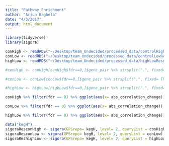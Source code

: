 ```yaml
---
title: "Pathway Enrichment"
author: "Arjun Baghela"
date: "4/3/2017"
output: html_document
---
```


```r
library(tidyverse)
library(sigora)
```


```r

conHigh <- readRDS("~/Desktop/team_Undecided/processed_data/controlHighResults.rds")
conLow <- readRDS("~/Desktop/team_Undecided/processed_data/controlLowResults.rds")
highLow <- readRDS("~/Desktop/team_Undecided/processed_data/highLowResults.rds")

#conHigh <- conHigh[conHigh$fdr==0,]$gene_pair %>% strsplit(".", fixed= TRUE) %>% unlist() %>% unique()

#conLow <- conLow[conLow$fdr==0,]$gene_pair %>% strsplit(".", fixed= TRUE) %>% unlist() %>% unique()

#highLow <- highLow[highLow$fdr==0,]$gene_pair %>% strsplit(".", fixed= TRUE) %>% unlist() %>% unique()

conHigh %>% filter(fdr == 0) %>% ggplot(aes(x= abs_correlation_change)) + geom_histogram(binwidth= .5)

conLow %>% filter(fdr == 0) %>% ggplot(aes(x= abs_correlation_change)) + geom_histogram(binwidth= .5)

highLow %>% filter(fdr == 0) %>% ggplot(aes(x= abs_correlation_change)) + geom_histogram(binwidth= .5)

```


```r
data("kegH")
sigoraResconHigh <- sigora(GPSrepo= kegH, level= 2, queryList = conHigh)
sigoraResconLow <- sigora(GPSrepo= kegH, level= 2, queryList = conLow)
sigoraReshighLow <- sigora(GPSrepo= kegH, level= 2, queryList = highLow)
```

